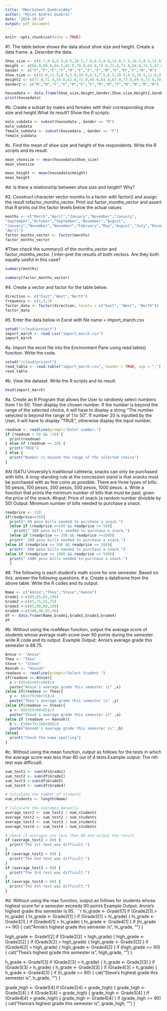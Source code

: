 ```yaml
---
title: "RWorksheet_Quebral#4a"
author: "Myles Andrei Quebral"
date: "2024-10-14"
output: pdf_document
---
```


```r
knitr::opts_chunk$set(echo = TRUE)
```

#1. The table below shows the data about shoe size and height. Create a data frame. a. Describe the data.

```r
Shoe_size <- c(6.7,9.0,8.5,8.5,10.5,7.0,9.5,9.0,13.0,7.5,10.5,8.5,12.0,10.5)
Height <- c(66.0,68.0,64.5,65.0,70.0,64.0,70.0,71.0,72.0,64.0,74.5,67.0,71.0,71.0)
Gender <- c("F","F","F","F","M","F","F","F","M","F","M","F","M","M")
Shoe.size <- c(13.0,11.5,8.5,5.0,10.0,6.5,7.5,8.5,10.5,8.5,10.5,11.0,9.0,13.0)
Height2 <- c(77.0,72.0,59.0,62.0,72.0,66.0,64.0,67.0,73.0,69.0,72.0,70.0,69.0,70.0)
Gender2 <- c("M","M","F","F","M","F","F","M","M","F","M","M","M","M")

housedata <- data.frame(Shoe_size,Height,Gender,Shoe.size,Height2,Gender2)
print(housedata)

```
#b. Create a subset by males and females with their corresponding shoe size and height.What its result? Show the R scripts.
```r
male_subdata <- subset(housedata , Gender == "M")
male_subdata
female_subdata <- subset(housedata , Gender == "F")
female_subdata
```
#c. Find the mean of shoe size and height of the respondents. Write the R scripts and its result.

```r
mean_shoesize <- mean(housedata$Shoe_size)
mean_shoesize

mean_height <- mean(housedata$Height)
mean_height

```
#d. Is there a relationship between shoe size and height? Why?


#2. Construct character vector months to a factor with factor() and assign the result tofactor_months_vector. Print out factor_months_vector and assert that R prints out the factor levels below the actual values.

```r


months <- c("March","April","January","November","January",
"September","October","September","November","August",
"January","November","November","February","May","August","July","December","August","August","September","November","February",
"April")
factor_months_vector <- factor(months)
factor_months_vector
```
#Then check the summary() of the months_vector and factor_months_vector. | Inter-pret the results of both vectors. Are they both equally useful in this case?
```r
summary(months)
```

```r
summary(factor_months_vector)
```
#4. Create a vector and factor for the table below.
```r
direction <- c("East","West","North")
frequency <- c(1,4,3)
factor_data <- factor(direction, levels = c("East", "West", "North"))
factor_data
```
#5. Enter the data below in Excel with file name = import_march.csv
```r
setwd("/cloud/project")
import_march <- read.csv("import_march.csv")
import_march
```
#a. Import the excel file into the Environment Pane using read.table() function. Write the code.
```r
setwd("/cloud/project")
read_table <- read.table("import_march.csv", header = TRUE, sep = ",")
read_table
```
#b. View the dataset. Write the R scripts and its result.
```r
head(import_march)
```

#a. Create an R Program that allows the User to randomly select numbers from 1 to 50. Then display the chosen number. If the number is beyond the range of the selected choice, it will have to display a string “The number selected is beyond the range of 1 to 50”. If number 20 is inputted by the User, it will have to display “TRUE”, otherwise display the input number.

```r

readnum <- readline(prompt="Enter number:")
if (readnum < 50 && !20) {
  print(readnum)
} else if (readnum == 20) {
  print("TRUE")
} else {
  print("Number is beyond the range of the selected choice")
}
```

#At ISATU University’s traditional cafeteria, snacks can only be purchased with bills. A long-standing rule at the concession stand is that snacks must be purchased with as few coins as possible. There are three types of bills: 50 pesos, 100 pesos, 200 pesos, 500 pesos, 1000 pesos. a. Write a function that prints the minimum number of bills that must be paid, given the price of the snack.
#Input: Price of snack (a random number divisible by 50) Output: Minimum number of bills needed to purchase a snack.

```r
readprice <- 120
if(readprice<=50){
  print(" 50 peso bills needed to purchase a snack.")
  }else if (readprice <=100 && readprice >= 50){
    print(" 100 peso bills needed to purchase a snack.")
  }else if (readprice <= 200 && readprice >=100){
  print(" 200 peso bills needed to purchase a snack.")
}else if (readprice <= 500 && readprice >= 200){
  print(" 500 peso bills needed to purchase a snack.")
}else if (readprice <= 1000 && readprice >= 500){
  print(" 1000 peso bills needed to purchase a snack.")
  }
```
#8. The following is each student’s math score for one semester. Based on this, answer the following questions.
# a. Create a dataframe from the above table. Write the R codes and its output.
```r
Name <- c("Annie","Thea","Steve","Hanna")
Grade1 <-c(85,65,85,100)
Grade2 <-c(65,75,55,75)
Grade3 <-c(85,90,80,100)
Grade4 <-c(100,90,85,90)
df <- data.frame(Name,Grade1,Grade2,Grade3,Grade4)
df

```
#b. Without using the rowMean function, output the average score of students whose average math score over 90 points during the semester. write R code and its output. Example Output: Annie’s average grade this semester is 88.75.
```r
Annie <- "Annie"
Thea <- "Thea"
Steve <- "Steve"
Hannah <- "Hannah"
readave <- readline(prompt="Select Student ")
if(readave == Annie){
  x <-(85+65+85+100)/4
  paste("Annie's average grade this semester is" ,x)
}else if(readave == Thea){
  y <- (65+75+90+75)/4
  paste("Thea's average grade this semester is" ,y)
}else if(readave == Steve){
  a <- (85+55+80+85)/4
  paste("Steve's average grade this semester is" ,a)
}else if (readave == Hannah){
  b <- (100+75+100+90)/4
  paste("Hannah's average grade this semester is" ,b)
}else{
  print("Check the name spelling")
}
```
#c. Without using the mean function, output as follows for the tests in which the average score was less than 80 out of 4 tests.Example output: The nth test was difficualt.

```r
sum_test1 <- sum(df$Grade1)
sum_test2 <- sum(df$Grade2)
sum_test3 <-sum(df$Grade3)
sum_test4 <- sum(df$Grade4)

# Calculate the number of students
num_students <- length(Name)

# Calculate the averages manually
average_test1 <- sum_test1 / num_students
average_test2 <- sum_test2 / num_students
average_test3 <- sum_test3 / num_students
average_test4 <- sum_test4 / num_students

# Check if averages are less than 80 and output the result
if (average_test1 < 80) {
  print("The 1st test was difficult.")
}
if (average_test2 < 80) {
  print("The 2nd test was difficult.")
}
if (average_test3 < 80) {
  print("The 3rd test was difficult.")
}
if (average_test4 < 80) {
  print("The 4th test was difficult.")
}
```
#d. Without using the max function, output as follows for students whose highest score for a semester exceeds 90 points Example Output: Annie’s highest grade this semester is 95.
```r
hi_grade <- Grade1[1]
if (Grade2[1] > hi_grade) {
  hi_grade <- Grade2[1]
}
if (Grade3[1] > hi_grade) {
  hi_grade <- Grade3[1]
}
if (Grade4[1] > hi_grade) {
  hi_grade <- Grade4[1]
}
if (hi_grade >= 90) {
  cat("Annie's highest grade this semester is", hi_grade, "\n")
}


high_grade <- Grade1[2]
if (Grade2[2] > high_grade) {
  high_grade <- Grade2[2]
}
if (Grade3[2] > high_grade) {
  high_grade <- Grade3[2]
}
if (Grade4[2] > high_grade) {
  high_grade <- Grade4[2]
}
if (high_grade >= 90) {
  cat("Thea's highest grade this semester is", high_grade, "\n")
}


h_grade <- Grade1[3]
if (Grade2[3] > h_grade) {
  h_grade <- Grade2[3]
}
if (Grade3[3] > h_grade) {
  h_grade <- Grade3[3]
}
if (Grade4[3] > h_grade) {
  h_grade <- Grade4[3]
}
if (h_grade >= 90) {
  cat("Steve's highest grade this semester is", h_grade, "\n")
}

grade_high <- Grade1[4]
if (Grade2[4] > grade_high) {
  grade_high <- Grade2[4]
}
if (Grade3[4] > grade_high) {
  grade_high <- Grade3[4]
}
if (Grade4[4] > grade_high) {
  grade_high <- Grade4[4]
}
if (grade_high >= 90) {
  cat("Hanna's highest grade this semester is", grade_high, "\n")
}
